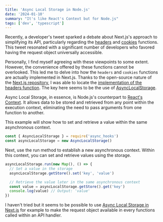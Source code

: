 ```yaml
---
title: 'Async Local Storage in Node.js'
date: '2024-01-10'
summary: "It's like React's Context but for Node.js"
tags: ['dev', 'typescript']
---
```


Recently, a developer's tweet sparked a debate about Next.js's approach to simplifying its API, particularly regarding the [headers](https://nextjs.org/docs/app/api-reference/functions/headers#headers) and [cookies](https://nextjs.org/docs/app/api-reference/functions/cookies) functions. This tweet resonated with a significant number of developers who favored having the request object universally accessible.

Personally, I find myself agreeing with these viewpoints to some extent. However, the convenience offered by these functions cannot be overlooked. This led me to delve into how the `headers` and `cookies` functions are actually implemented in Next.js. Thanks to the open-source nature of the [Next.js repository](https://github.com/vercel/next.js), I was able to locate the [implementation of the headers function](https://github.com/vercel/next.js/blob/cfb75b77ea16a02bcc70ffe2e0f560701b814d7a/packages/next/src/client/components/headers.ts#L12). The key here seems to be the use of [AsyncLocalStorage](https://github.com/vercel/next.js/blob/cfb75b77ea16a02bcc70ffe2e0f560701b814d7a/packages/next/src/client/components/async-local-storage.ts#L1).

Async Local Storage, in essence, is Node.js's counterpart to [React's Context](https://react.dev/learn/passing-data-deeply-with-context). It allows data to be stored and retrieved from any point within the execution context, eliminating the need to pass arguments from one function to another.

This example will show how to set and retrieve a value within the same asynchronous context.

```javascript
const { AsyncLocalStorage } = require('async_hooks')
const asyncLocalStorage = new AsyncLocalStorage()
```

Next, use the run method to establish a new asynchronous context. Within this context, you can set and retrieve values using the storage.

```javascript
asyncLocalStorage.run(new Map(), () => {
  // Set a value in the storage
  asyncLocalStorage.getStore().set('key', 'value')

  // Retrieve the value later in the same asynchronous context
  const value = asyncLocalStorage.getStore().get('key')
  console.log(value) // Output: 'value'
})
```

I haven't tried but it seems to be possible to use [Async Local Storage in Next.js](https://ogzhanolguncu.com/blog/als-with-examples) for example to make the request object available in every functions called within an API handler.
